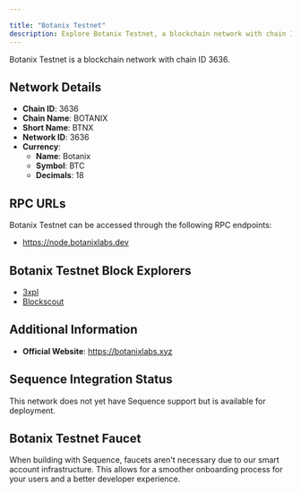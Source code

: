 ```yaml
---

title: "Botanix Testnet"
description: Explore Botanix Testnet, a blockchain network with chain ID 3636. Learn about its native currency, Botanix, and how to interact with the network.
---
```




Botanix Testnet is a blockchain network with chain ID 3636.

## Network Details

- **Chain ID**: 3636
- **Chain Name**: BOTANIX
- **Short Name**: BTNX
- **Network ID**: 3636
- **Currency**: 
  - **Name**: Botanix
  - **Symbol**: BTC
  - **Decimals**: 18

## RPC URLs

Botanix Testnet can be accessed through the following RPC endpoints:

- https://node.botanixlabs.dev

## Botanix Testnet Block Explorers

- [3xpl](https://3xpl.com/botanix)
- [Blockscout](https://blockscout.botanixlabs.dev)

## Additional Information

- **Official Website**: https://botanixlabs.xyz

## Sequence Integration Status

This network does not yet have Sequence support but is available for deployment.

## Botanix Testnet Faucet

When building with Sequence, faucets aren't necessary due to our smart account infrastructure. This allows for a smoother onboarding process for your users and a better developer experience.
